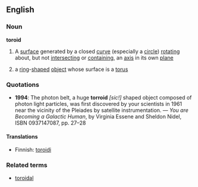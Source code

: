 ==English==

===Noun===
'''toroid'''
{{wikipedia}}
#{{mathematics}} A [[surface]] generated by a closed [[curve]] (especially a [[circle]]) [[rotating]] about, but not [[intersecting]] or [[containing]], an [[axis]] in its own [[plane]]
# a [[ring]]-[[shape]]d [[object]] whose surface is a [[torus]]

===Quotations===
*'''1994''': The photon belt, a huge '''torroid''' ''[sic!]'' shaped object composed of photon light particles, was first discovered by your scientists in 1961 near the vicinity of the Pleiades by satellite instrumentation. &mdash; ''You are Becoming a Galactic Human'', by Virginia Essene and Sheldon Nidel, ISBN 0937147087, pp. 27&ndash;28

====Translations====
*Finnish: [[toroidi]]

===Related terms===
*[[toroidal]]